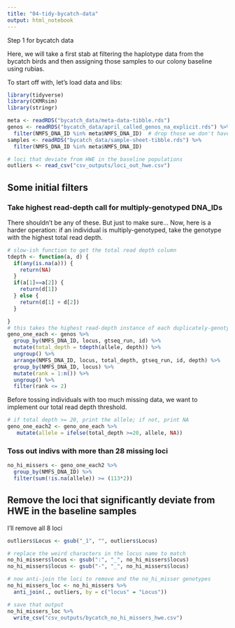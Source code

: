 ```yaml
---
title: "04-tidy-bycatch-data"
output: html_notebook
---
```


Step 1 for bycatch data

Here, we will take a first stab at filtering the haplotype data from the bycatch birds and then assigning those samples to our colony baseline using rubias.

To start off with, let's load data and libs:
```r
library(tidyverse)
library(CKMRsim)
library(stringr)

meta <- readRDS("bycatch_data/meta-data-tibble.rds")
genos <- readRDS("bycatch_data/april_called_genos_na_explicit.rds") %>%
  filter(NMFS_DNA_ID %in% meta$NMFS_DNA_ID)  # drop those we don't have meta data for
samples <- readRDS("bycatch_data/sample-sheet-tibble.rds") %>%
  filter(NMFS_DNA_ID %in% meta$NMFS_DNA_ID)

# loci that deviate from HWE in the baseline populations
outliers <- read_csv("csv_outputs/loci_out_hwe.csv")

```


## Some initial filters

### Take highest read-depth call for multiply-genotyped DNA_IDs

There shouldn't be any of these. But just to make sure...
Now, here is a harder operation: if an individual is multiply-genotyped, take the
genotype with the highest total read depth. 
```r
# slow-ish function to get the total read depth column
tdepth <- function(a, d) {
  if(any(is.na(a))) {
    return(NA)
  }
  if(a[1]==a[2]) {
    return(d[1])
  } else {
    return(d[1] + d[2])
  }

}
# this takes the highest read-depth instance of each duplicately-genotyped individual.
geno_one_each <- genos %>%
  group_by(NMFS_DNA_ID, locus, gtseq_run, id) %>%
  mutate(total_depth = tdepth(allele, depth)) %>%
  ungroup() %>%
  arrange(NMFS_DNA_ID, locus, total_depth, gtseq_run, id, depth) %>%
  group_by(NMFS_DNA_ID, locus) %>%
  mutate(rank = 1:n()) %>%
  ungroup() %>%
  filter(rank <= 2)

```

Before tossing individuals with too much missing data, we want to implement our total read depth threshold.
```r
# if total depth >= 20, print the allele; if not, print NA
geno_one_each2 <- geno_one_each %>%
   mutate(allele = ifelse(total_depth >=20, allele, NA))

```


### Toss out indivs with more than 28 missing loci

```r
no_hi_missers <- geno_one_each2 %>% 
  group_by(NMFS_DNA_ID) %>%
  filter(sum(!is.na(allele)) >= (113*2))

```

## Remove the loci that significantly deviate from HWE in the baseline samples

I'll remove all 8 loci
```r
outliers$Locus <- gsub("_1", "", outliers$Locus)
```

```r
# replace the weird characters in the locus name to match
no_hi_missers$locus <- gsub(":", "_", no_hi_missers$locus)
no_hi_missers$locus <- gsub("-", "_", no_hi_missers$locus)
```

```r
# now anti-join the loci to remove and the no_hi_misser genotypes
no_hi_missers_loc <- no_hi_missers %>% 
  anti_join(., outliers, by = c("locus" = "Locus"))

# save that output
no_hi_missers_loc %>%
  write_csv("csv_outputs/bycatch_no_hi_missers_hwe.csv")
```
